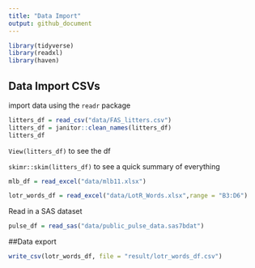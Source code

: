 ```yaml
---
title: "Data Import"
output: github_document
---
```


```r
library(tidyverse)
library(readxl)
library(haven)
```

## Data Import CSVs

import data using the `readr` package
```r
litters_df = read_csv("data/FAS_litters.csv")
litters_df = janitor::clean_names(litters_df)
litters_df 
```

`View(litters_df)` to see the df

`skimr::skim(litters_df)` to see a quick summary of everything

```r
mlb_df = read_excel("data/mlb11.xlsx")
```

```r
lotr_words_df = read_excel("data/LotR_Words.xlsx",range = "B3:D6")
```

Read in a SAS dataset
```r
pulse_df = read_sas("data/public_pulse_data.sas7bdat")
```

##Data export
```r
write_csv(lotr_words_df, file = "result/lotr_words_df.csv")
```

